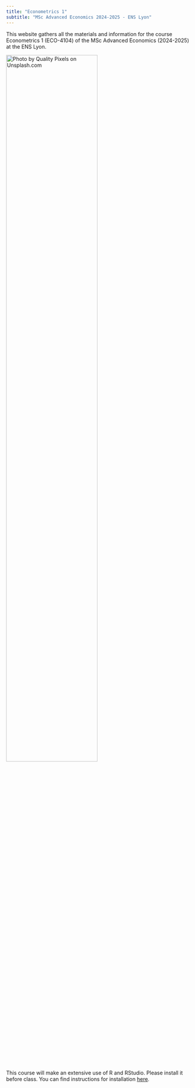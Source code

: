 ```yaml
---
title: "Econometrics 1"
subtitle: "MSc Advanced Economics 2024-2025 - ENS Lyon"
---
```


This website gathers all the materials and information for the course Econometrics 1 (ECO-4104) of the MSc Advanced Economics (2024-2025) at the ENS Lyon.

![](images/toolbox.jpg "Photo by Quality Pixels on Unsplash.com"){fig-align="center" width="70%"}

::: callout-important
This course will make an extensive use of R and RStudio. Please install it before class. You can find instructions for installation [here](https://r4ds.hadley.nz/intro#prerequisites).
:::
